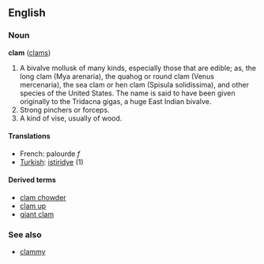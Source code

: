 ==English==
===Noun===
'''clam''' ([[clams]])

#A bivalve mollusk of many kinds, especially those that are edible; as, the long clam (Mya arenaria), the quahog or round clam (Venus mercenaria), the sea clam or hen clam (Spisula solidissima), and other species of the United States. The name is said to have been given originally to the Tridacna gigas, a huge East Indian bivalve.
#Strong pinchers or forceps.
#A kind of vise, usually of wood.

====Translations====
*French: palourde ''f''
*[[Turkish]]: [[istiridye]] (1)

====Derived terms====
*[[clam chowder]]
*[[clam up]]
*[[giant clam]]

===See also===
*[[clammy]]